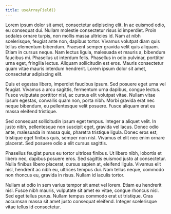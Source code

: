 ```yaml
---
title: useArrayField()
---
```


Lorem ipsum dolor sit amet, consectetur adipiscing elit. In ac euismod odio, eu consequat dui. Nullam molestie consectetur risus id imperdiet. Proin sodales ornare turpis, non mollis massa ultricies id. Nam at nibh scelerisque, feugiat ante non, dapibus tortor. Vivamus volutpat diam quis tellus elementum bibendum. Praesent semper gravida velit quis aliquam. Etiam in cursus neque. Nam lectus ligula, malesuada et mauris a, bibendum faucibus mi. Phasellus ut interdum felis. Phasellus in odio pulvinar, porttitor urna eget, fringilla lectus. Aliquam sollicitudin est eros. Mauris consectetur quam vitae mauris interdum hendrerit. Lorem ipsum dolor sit amet, consectetur adipiscing elit.

Duis et egestas libero, imperdiet faucibus ipsum. Sed posuere eget urna vel feugiat. Vivamus a arcu sagittis, fermentum urna dapibus, congue lectus. Fusce vulputate porttitor nisl, ac cursus elit volutpat vitae. Nullam vitae ipsum egestas, convallis quam non, porta nibh. Morbi gravida erat nec neque bibendum, eu pellentesque velit posuere. Fusce aliquam erat eu massa eleifend tristique.

Sed consequat sollicitudin ipsum eget tempus. Integer a aliquet velit. In justo nibh, pellentesque non suscipit eget, gravida vel lacus. Donec odio ante, malesuada in massa quis, pharetra tristique ligula. Donec eros est, tristique eget finibus quis, semper non nisl. Vivamus et elit nec enim ornare placerat. Sed posuere odio a elit cursus sagittis.

Phasellus feugiat purus eu tortor ultrices finibus. Ut libero nibh, lobortis et libero nec, dapibus posuere eros. Sed sagittis euismod justo at consectetur. Nulla finibus libero placerat, cursus sapien at, eleifend ligula. Vivamus elit nisl, hendrerit ac nibh eu, ultrices tempus dui. Nam tellus neque, commodo non rhoncus eu, gravida in risus. Nullam id iaculis tortor.

Nullam at odio in sem varius tempor sit amet vel lorem. Etiam eu hendrerit nisl. Fusce nibh mauris, vulputate sit amet ex vitae, congue rhoncus nisl. Sed eget tellus purus. Nullam tempus commodo erat ut tristique. Cras accumsan massa sit amet justo consequat eleifend. Integer scelerisque vitae tellus id consectetur.
